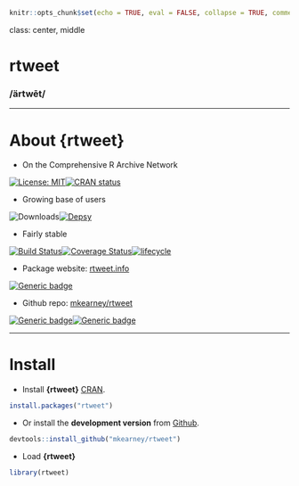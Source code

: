 ```r
knitr::opts_chunk$set(echo = TRUE, eval = FALSE, collapse = TRUE, comment = ">")
```

class: center, middle

# rtweet

### /ärtwēt/

---

# About {rtweet}

- On the Comprehensive R Archive Network

[![License: MIT](https://img.shields.io/badge/License-MIT-yellow.svg)](https://opensource.org/licenses/MIT)[![CRAN status](https://www.r-pkg.org/badges/version/rtweet)](https://cran.r-project.org/package=rtweet)

- Growing base of users

![Downloads](https://cranlogs.r-pkg.org/badges/grand-total/rtweet)[![Depsy](http://depsy.org/api/package/cran/rtweet/badge.svg)](http://depsy.org/package/r/rtweet)

- Fairly stable

[![Build Status](https://travis-ci.org/mkearney/rtweet.svg?branch=master)](https://travis-ci.org/mkearney/rtweet)[![Coverage Status](https://codecov.io/gh/mkearney/rtweet/branch/master/graph/badge.svg)](https://codecov.io/gh/mkearney/rtweet?branch=master)[![lifecycle](https://img.shields.io/badge/lifecycle-maturing-blue.svg)](https://www.tidyverse.org/lifecycle/#maturing)

- Package website: [rtweet.info](http://rtweet.info)

[![Generic badge](https://img.shields.io/badge/website-up-green.svg)](http://rtweet.info/)

- Github repo: [mkearney/rtweet](https://github.com/mkearney/rtweet)

[![Generic badge](https://img.shields.io/badge/stars-234-blue.svg)](https://github.com/mkearney/rtweet/)[![Generic badge](https://img.shields.io/badge/forks-57-blue.svg)](https://github.com/mkearney/rtweet/)

---

# Install

- Install **{rtweet}** [CRAN](https://cran.r-project/package=rtweet).

```r
install.packages("rtweet")
```

- Or install the **development version** from [Github](https://github.com/mkearney/rtweet).

```r
devtools::install_github("mkearney/rtweet")
```

- Load **{rtweet}**

```r
library(rtweet)
```
